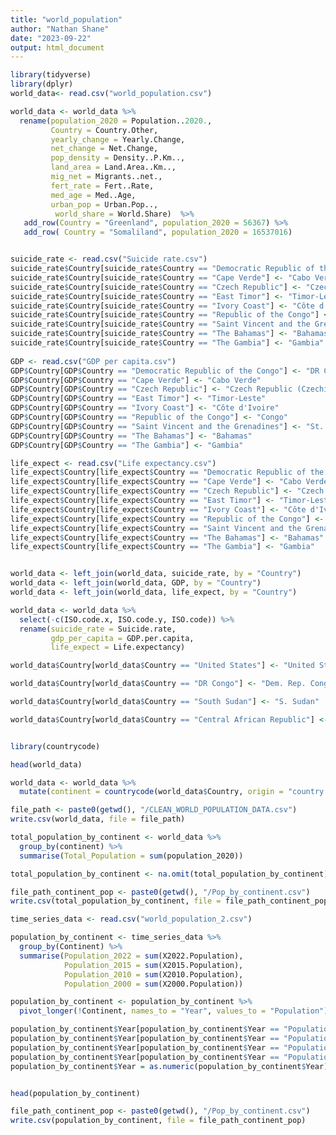 ```yaml
---
title: "world_population"
author: "Nathan Shane"
date: "2023-09-22"
output: html_document
---
```


```r
library(tidyverse)
library(dplyr)
world_data<- read.csv("world_population.csv")

world_data <- world_data %>% 
  rename(population_2020 = Population..2020.,
         Country = Country.Other,
         yearly_change = Yearly.Change,
         net_change = Net.Change,
         pop_density = Density..P.Km..,
         land_area = Land.Area..Km..,
         mig_net = Migrants..net.,
         fert_rate = Fert..Rate,
         med_age = Med..Age,
         urban_pop = Urban.Pop..,
          world_share = World.Share)  %>%
   add_row(Country = "Greenland", population_2020 = 56367) %>%
   add_row( Country = "Somaliland", population_2020 = 16537016)


suicide_rate <- read.csv("Suicide rate.csv")
suicide_rate$Country[suicide_rate$Country == "Democratic Republic of the Congo"] <- "DR Congo"
suicide_rate$Country[suicide_rate$Country == "Cape Verde"] <- "Cabo Verde"
suicide_rate$Country[suicide_rate$Country == "Czech Republic"] <- "Czech Republic (Czechia)"
suicide_rate$Country[suicide_rate$Country == "East Timor"] <- "Timor-Leste"
suicide_rate$Country[suicide_rate$Country == "Ivory Coast"] <- "Côte d'Ivoire"
suicide_rate$Country[suicide_rate$Country == "Republic of the Congo"] <- "Congo"
suicide_rate$Country[suicide_rate$Country == "Saint Vincent and the Grenadines"] <- "St. Vincent & Grenadines"
suicide_rate$Country[suicide_rate$Country == "The Bahamas"] <- "Bahamas"
suicide_rate$Country[suicide_rate$Country == "The Gambia"] <- "Gambia"
  
GDP <- read.csv("GDP per capita.csv")
GDP$Country[GDP$Country == "Democratic Republic of the Congo"] <- "DR Congo"
GDP$Country[GDP$Country == "Cape Verde"] <- "Cabo Verde"
GDP$Country[GDP$Country == "Czech Republic"] <- "Czech Republic (Czechia)"
GDP$Country[GDP$Country == "East Timor"] <- "Timor-Leste"
GDP$Country[GDP$Country == "Ivory Coast"] <- "Côte d'Ivoire"
GDP$Country[GDP$Country == "Republic of the Congo"] <- "Congo"
GDP$Country[GDP$Country == "Saint Vincent and the Grenadines"] <- "St. Vincent & Grenadines"
GDP$Country[GDP$Country == "The Bahamas"] <- "Bahamas"
GDP$Country[GDP$Country == "The Gambia"] <- "Gambia"

life_expect <- read.csv("Life expectancy.csv")
life_expect$Country[life_expect$Country == "Democratic Republic of the Congo"] <- "DR Congo"
life_expect$Country[life_expect$Country == "Cape Verde"] <- "Cabo Verde"
life_expect$Country[life_expect$Country == "Czech Republic"] <- "Czech Republic (Czechia)"
life_expect$Country[life_expect$Country == "East Timor"] <- "Timor-Leste"
life_expect$Country[life_expect$Country == "Ivory Coast"] <- "Côte d'Ivoire"
life_expect$Country[life_expect$Country == "Republic of the Congo"] <- "Congo"
life_expect$Country[life_expect$Country == "Saint Vincent and the Grenadines"] <- "St. Vincent & Grenadines"
life_expect$Country[life_expect$Country == "The Bahamas"] <- "Bahamas"
life_expect$Country[life_expect$Country == "The Gambia"] <- "Gambia"


world_data <- left_join(world_data, suicide_rate, by = "Country")
world_data <- left_join(world_data, GDP, by = "Country")
world_data <- left_join(world_data, life_expect, by = "Country")

world_data <- world_data %>% 
  select(-c(ISO.code.x, ISO.code.y, ISO.code)) %>% 
  rename(suicide_rate = Suicide.rate,
         gdp_per_capita = GDP.per.capita,
         life_expect = Life.expectancy)

world_data$Country[world_data$Country == "United States"] <- "United States of America"

world_data$Country[world_data$Country == "DR Congo"] <- "Dem. Rep. Congo"

world_data$Country[world_data$Country == "South Sudan"] <- "S. Sudan"

world_data$Country[world_data$Country == "Central African Republic"] <- "Central African Rep."


library(countrycode)

head(world_data)

world_data <- world_data %>% 
  mutate(continent = countrycode(world_data$Country, origin = "country.name", destination = "continent"))

file_path <- paste0(getwd(), "/CLEAN_WORLD_POPULATION_DATA.csv")
write.csv(world_data, file = file_path)

total_population_by_continent <- world_data %>%
  group_by(continent) %>%
  summarise(Total_Population = sum(population_2020))

total_population_by_continent <- na.omit(total_population_by_continent)

file_path_continent_pop <- paste0(getwd(), "/Pop_by_continent.csv")
write.csv(total_population_by_continent, file = file_path_continent_pop)

```




```r
time_series_data <- read.csv("world_population_2.csv")

population_by_continent <- time_series_data %>%
  group_by(Continent) %>%
  summarise(Population_2022 = sum(X2022.Population),
            Population_2015 = sum(X2015.Population),
            Population_2010 = sum(X2010.Population),
            Population_2000 = sum(X2000.Population))

population_by_continent <- population_by_continent %>% 
  pivot_longer(!Continent, names_to = "Year", values_to = "Population")

population_by_continent$Year[population_by_continent$Year == "Population_2022"] <- 2022
population_by_continent$Year[population_by_continent$Year == "Population_2015"] <- 2015
population_by_continent$Year[population_by_continent$Year == "Population_2010"] <- 2010
population_by_continent$Year[population_by_continent$Year == "Population_2000"] <- 2000
population_by_continent$Year = as.numeric(population_by_continent$Year)


head(population_by_continent)

file_path_continent_pop <- paste0(getwd(), "/Pop_by_continent.csv")
write.csv(population_by_continent, file = file_path_continent_pop)
```

